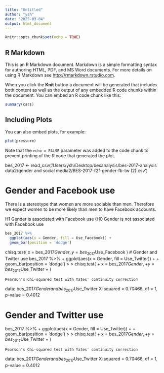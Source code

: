 ```yaml
---
title: "Untitled"
author: "ysh"
date: "2025-03-04"
output: html_document
---
```


```r
knitr::opts_chunk$set(echo = TRUE)
```

## R Markdown

This is an R Markdown document. Markdown is a simple formatting syntax for authoring HTML, PDF, and MS Word documents. For more details on using R Markdown see <http://rmarkdown.rstudio.com>.

When you click the **Knit** button a document will be generated that includes both content as well as the output of any embedded R code chunks within the document. You can embed an R code chunk like this:

```r
summary(cars)
```

## Including Plots

You can also embed plots, for example:

```r
plot(pressure)
```

Note that the `echo = FALSE` parameter was added to the code chunk to prevent printing of the R code that generated the plot. 

 bes_2017 <- read_csv('/Users/ysh/Desktop/besanalysis/bes-2017-analysis data2/gender and social media2/BES-2017-f2f-gender-fb-tw (2).csv')

# Gender and Facebook use
There is a stereotype that women are more sociable than men. Therefore we expect women to be more likely than men to have Facebook accounts.

H1 Gender is associated with Facebook use
(H0 Gender is not associated with Facebook use

```r
bes_2017 %>%
  ggplot(aes(x = Gender, fill = Use_Facebook)) +
  geom_bar(position = 'dodge')
```
chisq.test(
  x = bes_2017$Gender,
  y = bes_2017$Use_Facebook
)
# Gender and Twitter use
bes_2017 %>%
+     ggplot(aes(x = Gender, fill = Use_Twitter)) +
+     geom_bar(position = 'dodge')
> 
> chisq.test(
+     x = bes_2017$Gender,
+     y = bes_2017$Use_Twitter
+ )

	Pearson's Chi-squared test with Yates' continuity correction

data:  bes_2017$Gender and bes_2017$Use_Twitter
X-squared = 0.70466, df = 1, p-value = 0.4012

# Gender and Twitter use
bes_2017 %>%
+     ggplot(aes(x = Gender, fill = Use_Twitter)) +
+     geom_bar(position = 'dodge')
> 
> chisq.test(
+     x = bes_2017$Gender,
+     y = bes_2017$Use_Twitter
+ )

	Pearson's Chi-squared test with Yates' continuity correction

data:  bes_2017$Gender and bes_2017$Use_Twitter
X-squared = 0.70466, df = 1, p-value = 0.4012

  